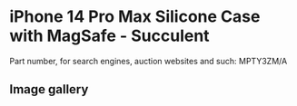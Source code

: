 
# iPhone 14 Pro Max Silicone Case with MagSafe - Succulent

Part number, for search engines, auction websites and such: MPTY3ZM/A

## Image gallery

<div style={{ width: "768px" }}>
  <GalleryComponent
    images={[
      {
        original: "/everysource/MPTY3.png",
        thumbnail: "/everypreview/MPTY3.png",
      },
      {
        original: "/everysource/MPTY3_AV1.png",
        thumbnail: "/everypreview/MPTY3_AV1.png",
      },
      {
        original: "/everysource/MPTY3_AV2.png",
        thumbnail: "/everypreview/MPTY3_AV2.png",
      },
      {
        original: "/everysource/MPTY3_AV3.png",
        thumbnail: "/everypreview/MPTY3_AV3.png",
      }
    ]}
  />
</div>